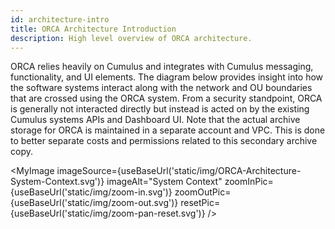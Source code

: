 ```yaml
---
id: architecture-intro
title: ORCA Architecture Introduction
description: High level overview of ORCA architecture.
---
```



ORCA relies heavily on Cumulus and integrates with Cumulus messaging,
functionality, and UI elements. The diagram below provides insight into how the
software systems interact along with the network and OU boundaries that are
crossed using the ORCA system. From a security standpoint, ORCA is generally not
interacted directly but instead is acted on by the existing Cumulus systems APIs
and Dashboard UI. Note that the actual archive storage for ORCA is maintained in
a separate account and VPC. This is done to better separate costs and
permissions related to this secondary archive copy.


<MyImage
    imageSource={useBaseUrl('static/img/ORCA-Architecture-System-Context.svg')}
    imageAlt="System Context"
    zoomInPic={useBaseUrl('static/img/zoom-in.svg')}
    zoomOutPic={useBaseUrl('static/img/zoom-out.svg')}
    resetPic={useBaseUrl('static/img/zoom-pan-reset.svg')}
/>



